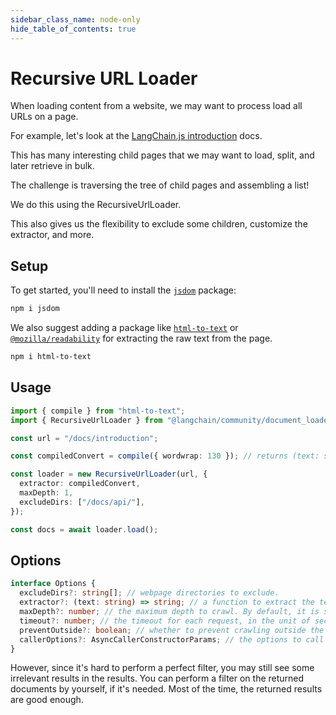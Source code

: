 ```yaml
---
sidebar_class_name: node-only
hide_table_of_contents: true
---
```


# Recursive URL Loader

When loading content from a website, we may want to process load all URLs on a page.

For example, let's look at the [LangChain.js introduction](/docs/introduction) docs.

This has many interesting child pages that we may want to load, split, and later retrieve in bulk.

The challenge is traversing the tree of child pages and assembling a list!

We do this using the RecursiveUrlLoader.

This also gives us the flexibility to exclude some children, customize the extractor, and more.

## Setup

To get started, you'll need to install the [`jsdom`](https://www.npmjs.com/package/jsdom) package:

```bash npm2yarn
npm i jsdom
```

We also suggest adding a package like [`html-to-text`](https://www.npmjs.com/package/html-to-text) or
[`@mozilla/readability`](https://www.npmjs.com/package/@mozilla/readability) for extracting the raw text from the page.

```bash npm2yarn
npm i html-to-text
```

## Usage

```typescript
import { compile } from "html-to-text";
import { RecursiveUrlLoader } from "@langchain/community/document_loaders/web/recursive_url";

const url = "/docs/introduction";

const compiledConvert = compile({ wordwrap: 130 }); // returns (text: string) => string;

const loader = new RecursiveUrlLoader(url, {
  extractor: compiledConvert,
  maxDepth: 1,
  excludeDirs: ["/docs/api/"],
});

const docs = await loader.load();
```

## Options

```typescript
interface Options {
  excludeDirs?: string[]; // webpage directories to exclude.
  extractor?: (text: string) => string; // a function to extract the text of the document from the webpage, by default it returns the page as it is. It is recommended to use tools like html-to-text to extract the text. By default, it just returns the page as it is.
  maxDepth?: number; // the maximum depth to crawl. By default, it is set to 2. If you need to crawl the whole website, set it to a number that is large enough would simply do the job.
  timeout?: number; // the timeout for each request, in the unit of seconds. By default, it is set to 10000 (10 seconds).
  preventOutside?: boolean; // whether to prevent crawling outside the root url. By default, it is set to true.
  callerOptions?: AsyncCallerConstructorParams; // the options to call the AsyncCaller for example setting max concurrency (default is 64)
}
```

However, since it's hard to perform a perfect filter, you may still see some irrelevant results in the results. You can perform a filter on the returned documents by yourself, if it's needed. Most of the time, the returned results are good enough.
